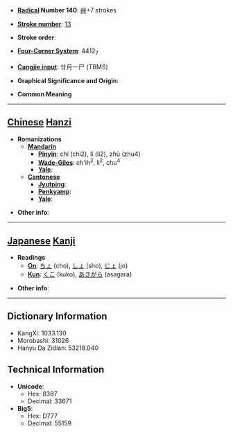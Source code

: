 * '''[[Wiktionary:Chinese radical index| Radical]] Number 140''': [[Wiktionary:Chinese radical index 艸|艸]]+7 strokes

* '''[[Wiktionary:Chinese total strokes index|Stroke number]]''': [[Wiktionary:Chinese total strokes index 13|13]]

* '''Stroke order''': 

* '''[[Wiktionary:Chinese four corner index|Four-Corner System]]''': 4412<sub>7</sub>

* '''[[Wiktionary:Chinese Cangjie index|Cangjie input]]''': 廿月一尸 (TBMS)

* '''Graphical Significance and Origin''': 

* '''Common Meaning'''

----

== [[Chinese]] [[Hanzi]] ==

* '''Romanizations'''
** '''[[Mandarin]]'''
*** '''[[Pinyin]]''': chí (chi2), lí (li2), zhù (zhu4)
*** '''[[Wade-Giles]]''': ch'ih<sup>2</sup>, li<sup>2</sup>, chu<sup>4</sup>
*** '''[[Yale]]''': 
** '''[[Cantonese]]'''
*** '''[[Jyutping]]''':
*** '''[[Penkyamp]]''': 
*** '''[[Yale]]''': 

* '''Other info''': 

----

== [[Japanese]] [[Kanji]] ==

* '''Readings'''
** '''[[On]]''': [[ちょ]] (cho), [[しょ]] (sho), [[じょ]] (jo)
** '''[[Kun]]''': [[くこ]] (kuko), [[あさがら]] (asagara)

* '''Other info''':  

----

== Dictionary Information ==

* KangXi: 1033.130
* Morobashi: 31026
* Hanyu Da Zidian: 53218.040

== Technical Information ==

* '''Unicode''':
** Hex: 8387
** Decimal: 33671
* '''Big5''':
** Hex: D777
** Decimal: 55159
